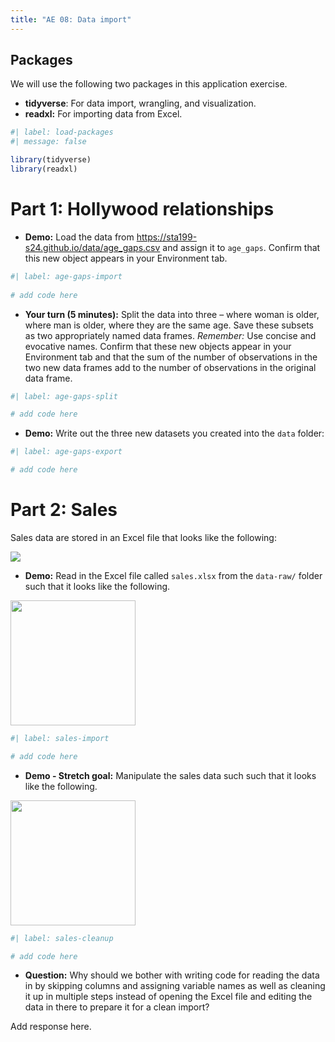```yaml
---
title: "AE 08: Data import"
---
```


## Packages

We will use the following two packages in this application exercise.

-   **tidyverse**: For data import, wrangling, and visualization.
-   **readxl:** For importing data from Excel.

```r
#| label: load-packages
#| message: false

library(tidyverse)
library(readxl)
```

# Part 1: Hollywood relationships

-   **Demo:** Load the data from <https://sta199-s24.github.io/data/age_gaps.csv> and assign it to `age_gaps`. Confirm that this new object appears in your Environment tab.

```r
#| label: age-gaps-import
     
# add code here
```

-   **Your turn (5 minutes):** Split the data into three -- where woman is older, where man is older, where they are the same age. Save these subsets as two appropriately named data frames. *Remember:* Use concise and evocative names. Confirm that these new objects appear in your Environment tab and that the sum of the number of observations in the two new data frames add to the number of observations in the original data frame.

```r
#| label: age-gaps-split

# add code here
```

-   **Demo:** Write out the three new datasets you created into the `data` folder:

```r
#| label: age-gaps-export

# add code here
```

# Part 2: Sales

Sales data are stored in an Excel file that looks like the following:

![](https://sta199-s24.github.io/images/sales-excel.png)

-   **Demo:** Read in the Excel file called `sales.xlsx` from the `data-raw/` folder such that it looks like the following.

![](https://sta199-s24.github.io/images/sales-1.png){width="200"}

```r
#| label: sales-import

# add code here
```

-   **Demo - Stretch goal:** Manipulate the sales data such such that it looks like the following.

![](https://sta199-s24.github.io/images/sales-2.png){width="200"}

```r
#| label: sales-cleanup

# add code here
```

-   **Question:** Why should we bother with writing code for reading the data in by skipping columns and assigning variable names as well as cleaning it up in multiple steps instead of opening the Excel file and editing the data in there to prepare it for a clean import?

Add response here.
